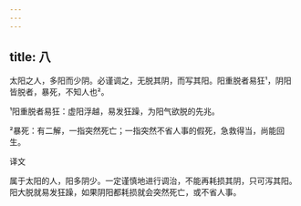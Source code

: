 ```yaml
---
---
---
```

title: 八
---




太阳之人，多阳而少阴。必谨调之，无脱其阴，而写其阳。阳重脱者易狂¹，阴阳皆脱者，暴死，不知人也²。

¹阳重脱者易狂：虚阳浮越，易发狂躁，为阳气欲脱的先兆。

²暴死：有二解，一指突然死亡；一指突然不省人事的假死，急救得当，尚能回生。

译文

属于太阳的人，阳多阴少。一定谨慎地进行调治，不能再耗损其阴，只可泻其阳。阳大脱就易发狂躁，如果阴阳都耗损就会突然死亡，或不省人事。